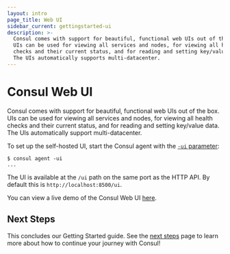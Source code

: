 ```yaml
---
layout: intro
page_title: Web UI
sidebar_current: gettingstarted-ui
description: >-
  Consul comes with support for beautiful, functional web UIs out of the box.
  UIs can be used for viewing all services and nodes, for viewing all health
  checks and their current status, and for reading and setting key/value data.
  The UIs automatically supports multi-datacenter.
---
```


# Consul Web UI

Consul comes with support for beautiful, functional web UIs out of the
box. UIs can be used for viewing all services and nodes, for viewing
all health checks and their current status, and for reading and setting
key/value data. The UIs automatically support multi-datacenter.

To set up the self-hosted UI, start the Consul agent with the
[`-ui` parameter](/docs/agent/options#_ui):

```text
$ consul agent -ui
...
```

The UI is available at the `/ui` path on the same port as the HTTP API.
By default this is `http://localhost:8500/ui`.

You can view a live demo of the Consul Web UI
[here](http://demo.consul.io).

## Next Steps

This concludes our Getting Started guide. See the
[next steps](/intro/getting-started/next-steps) page to learn more about how to continue
your journey with Consul!
